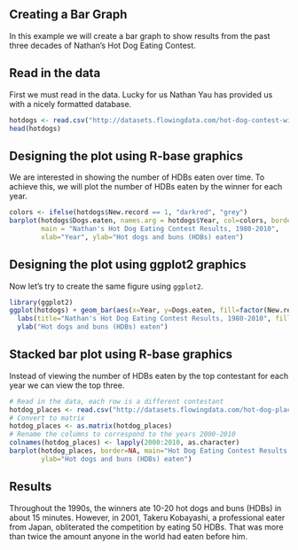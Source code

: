 ## Creating a Bar Graph
In this example we will create a bar graph to show results from the past three decades of Nathan's
Hot Dog Eating Contest.

## Read in the data
First we must read in the data. Lucky for us Nathan Yau has provided us with a nicely formatted database.
```r
hotdogs <- read.csv("http://datasets.flowingdata.com/hot-dog-contest-winners.csv", sep=",", header=TRUE)
head(hotdogs)
```

## Designing the plot using R-base graphics
We are interested in showing the number of HDBs eaten over time. To achieve this, we will plot the number of HDBs eaten
by the winner for each year.
```r
colors <- ifelse(hotdogs$New.record == 1, "darkred", "grey")
barplot(hotdogs$Dogs.eaten, names.arg = hotdogs$Year, col=colors, border=NA,
        main = "Nathan's Hot Dog Eating Contest Results, 1980-2010", 
        xlab="Year", ylab="Hot dogs and buns (HDBs) eaten")
```

## Designing the plot using ggplot2 graphics
Now let's try to create the same figure using `ggplot2`.
```r
library(ggplot2)
ggplot(hotdogs) + geom_bar(aes(x=Year, y=Dogs.eaten, fill=factor(New.record)), stat="identity") + 
  labs(title="Nathan's Hot Dog Eating Contest Results, 1980-2010", fill="New Record") + xlab("Year") + 
  ylab("Hot dogs and buns (HDBs) eaten")
```

## Stacked bar plot using R-base graphics
Instead of viewing the number of HDBs eaten by the top contestant for each year we can view the top three.
```r
# Read in the data, each row is a different contestant
hotdog_places <- read.csv("http://datasets.flowingdata.com/hot-dog-places.csv", sep=",", header=TRUE)
# Convert to matrix
hotdog_places <- as.matrix(hotdog_places)
# Rename the columns to correspond to the years 2000-2010
colnames(hotdog_places) <- lapply(2000:2010, as.character)
barplot(hotdog_places, border=NA, main="Hot Dog Eating Contest Results, 1980-2010", xlab="Year",
        ylab="Hot dogs and buns (HDBs) eaten")
```


## Results
Throughout the 1990s, the winners ate 10-20 hot dogs and buns (HDBs) in about 15 minutes. However, in 2001, Takeru Kobayashi, a
professional eater from Japan, obliterated the competition by eating 50 HDBs. That was more than twice the amount anyone in the
world had eaten before him.